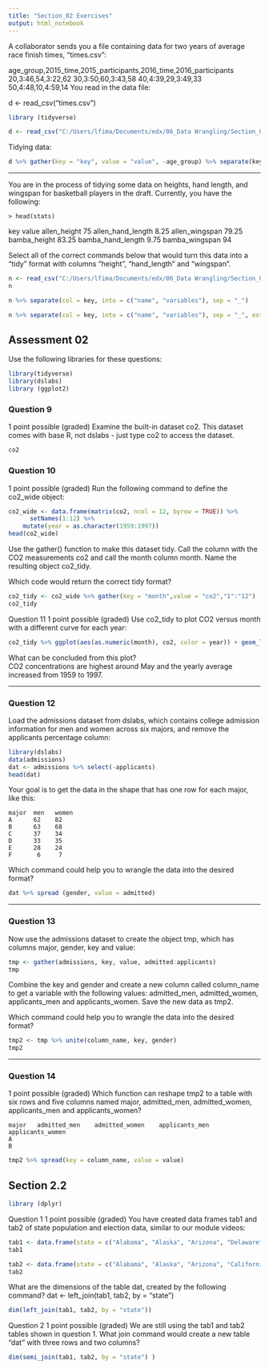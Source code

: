 ```yaml
---
title: "Section_02 Exercises"
output: html_notebook
---
```


A collaborator sends you a file containing data for two years of average race finish times, "times.csv":

age_group,2015_time,2015_participants,2016_time,2016_participants
20,3:46,54,3:22,62
30,3:50,60,3:43,58
40,4:39,29,3:49,33
50,4:48,10,4:59,14
You read in the data file:

d <- read_csv("times.csv")
```r
library (tidyverse)
```

```r
d <- read_csv("C:/Users/lfima/Documents/edx/06_Data Wrangling/Section_02_Reshape/data/times.csv")
```
Tidying data:
```r
d %>% gather(key = "key", value = "value", -age_group) %>% separate(key, into = c("year", "variable_name"), sep = "_") %>% spread(variable_name, value = value)
```

---


You are in the process of tidying some data on heights, hand length, and wingspan for basketball players in the draft. Currently, you have the following:

    > head(stats)
key               value
allen_height      75
allen_hand_length 8.25
allen_wingspan	  79.25
bamba_height      83.25
bamba_hand_length 9.75
bamba_wingspan    94
  
Select all of the correct commands below that would turn this data into a “tidy” format with columns "height", "hand_length" and "wingspan".
```r
n <- read_csv("C:/Users/lfima/Documents/edx/06_Data Wrangling/Section_02_Reshape/data/nba.csv")
n
```

```r
n %>% separate(col = key, into = c("name", "variables"), sep = "_")
```
```r
n %>% separate(col = key, into = c("name", "variables"), sep = "_", extra = "merge") %>% spread(key = variables, value = value)
```

## Assessment 02

Use the following libraries for these questions:


```r
library(tidyverse)
library(dslabs)
library (ggplot2)
```


### Question 9
1 point possible (graded)
Examine the built-in dataset co2. This dataset comes with base R, not dslabs - just type co2 to access the dataset.

```r
co2
```

### Question 10
1 point possible (graded)
Run the following command to define the co2_wide object:

```r
co2_wide <- data.frame(matrix(co2, ncol = 12, byrow = TRUE)) %>% 
      setNames(1:12) %>%
    mutate(year = as.character(1959:1997))
head(co2_wide)
```

Use the gather() function to make this dataset tidy. Call the column with the CO2 measurements co2 and call the month column month. Name the resulting object co2_tidy.

Which code would return the correct tidy format?
```r
co2_tidy <- co2_wide %>% gather(key = "month",value = "co2","1":"12")
co2_tidy
```

Question 11
1 point possible (graded)
Use co2_tidy to plot CO2 versus month with a different curve for each year:

```r
co2_tidy %>% ggplot(aes(as.numeric(month), co2, color = year)) + geom_line()

```

What can be concluded from this plot? <br>
CO2 concentrations are highest around May and the yearly average increased from 1959 to 1997.<br>

---

### Question 12
Load the admissions dataset from dslabs, which contains college admission information for men and women across six majors, and remove the applicants percentage column:

```r
library(dslabs)
data(admissions)
dat <- admissions %>% select(-applicants)
head(dat)
```

Your goal is to get the data in the shape that has one row for each major, like this:
```{}
major  men   women
A      62    82		
B      63    68		
C      37    34		
D      33    35		
E      28    24		
F       6     7	
```
Which command could help you to wrangle the data into the desired format?
```r
dat %>% spread (gender, value = admitted)
```

---

### Question 13
Now use the admissions dataset to create the object tmp, which has columns major, gender, key and value:

```r
tmp <- gather(admissions, key, value, admitted:applicants)
tmp
```
    

Combine the key and gender and create a new column called column_name to get a variable with the following values: admitted_men, admitted_women, applicants_men and applicants_women. Save the new data as tmp2.

Which command could help you to wrangle the data into the desired format?
```r
tmp2 <- tmp %>% unite(column_name, key, gender)
tmp2
```

---

### Question 14
1 point possible (graded)
Which function can reshape tmp2 to a table with six rows and five columns named major, admitted_men, admitted_women, applicants_men and applicants_women?

```{}
major   admitted_men    admitted_women    applicants_men    applicants_women
A                              
B
```

```r
tmp2 %>% spread(key = column_name, value = value)
```

## Section 2.2
```r
library (dplyr)
```

Question 1
1 point possible (graded)
You have created data frames tab1 and tab2 of state population and election data, similar to our module videos:

```r
tab1 <- data.frame(state = c("Alabama", "Alaska", "Arizona", "Delaware","District of Columbia"), population = c(4779736,710231,6392017, 897934, 601723  ))
tab1
```

```r
tab2 <- data.frame(state = c("Alabama", "Alaska", "Arizona", "California","Colorado", "Connecticut"), population = c(9,3,11, 55, 9,7  ))
tab2
```
What are the dimensions of the table dat, created by the following command?
dat <- left_join(tab1, tab2, by = “state”)
```r
dim(left_join(tab1, tab2, by = "state"))
```
Question 2
1 point possible (graded)
We are still using the tab1 and tab2 tables shown in question 1. What join command would create a new table “dat” with three rows and two columns?
      
```r
dim(semi_join(tab1, tab2, by = "state") )
```



